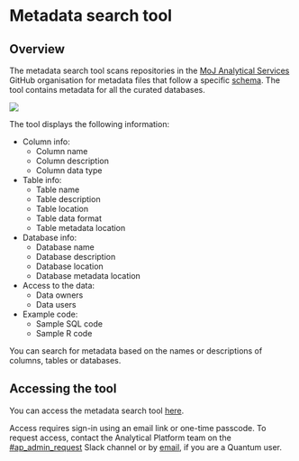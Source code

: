 # Metadata search tool

## Overview

The metadata search tool scans repositories in the [MoJ Analytical Services](https://github.com/moj-analytical-services/) GitHub organisation for metadata files that follow a specific [schema](https://raw.githubusercontent.com/moj-analytical-services/etl_manager/master/etl_manager/specs/table_schema.json). The tool contains metadata for all the curated databases.

![](images/metadata-search-tool-1.png)

The tool displays the following information:

*   Column info:
    +   Column name
    +   Column description
    +   Column data type
*   Table info:
    +   Table name
    +   Table description
    +   Table location
    +   Table data format
    +   Table metadata location
*   Database info:
    +   Database name
    +   Database description
    +   Database location
    +   Database metadata location
*   Access to the data:
    +   Data owners
    +   Data users
*   Example code:
    +   Sample SQL code
    +   Sample R code

You can search for metadata based on the names or descriptions of columns, tables or databases.

## Accessing the tool

You can access the metadata search tool [here](https://metadata-vis.apps.alpha.mojanalytics.xyz).

Access requires sign-in using an email link or one-time passcode. To request access, contact the Analytical Platform team on the [#ap_admin_request](https://asdslack.slack.com/messages/CBLAGCQG6/) Slack channel or by [email](mailto:analytical_platform@digital.justice.gov.uk), if you are a Quantum user.